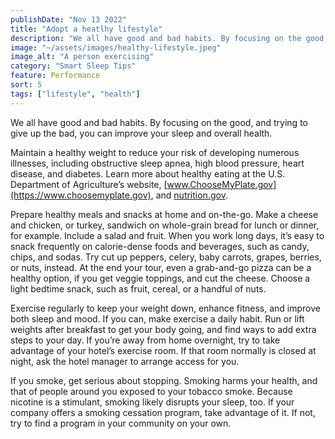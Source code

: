 ```yaml
---
publishDate: "Nov 13 2022"
title: "Adopt a heatlhy lifestyle"
description: "We all have good and bad habits. By focusing on the good, and trying to give up the bad, you can improve your sleep and overall health."
image: "~/assets/images/healthy-lifestyle.jpeg"
image_alt: "A person exercising"
category: "Smart Sleep Tips"
feature: Performance
sort: 5
tags: ["lifestyle", "health"]
---
```


We all have good and bad habits. By focusing on the good, and trying to give up the bad, you can improve your sleep and overall health.

Maintain a healthy weight to reduce your risk of developing numerous illnesses, including obstructive sleep apnea, high blood pressure, heart disease, and diabetes. Learn more about healthy eating at the U.S. Department of Agriculture’s website, [www.ChooseMyPlate.gov](https://www.choosemyplate.gov), and [nutrition.gov](https://www.nutrition.gov/basic-nutrition/healthy-eating).

Prepare healthy meals and snacks at home and on-the-go. Make a cheese and chicken, or turkey, sandwich on whole-grain bread for lunch or dinner, for example. Include a salad and fruit. When you work long days, it’s easy to snack frequently on calorie-dense foods and beverages, such as candy, chips, and sodas. Try cut up peppers, celery, baby carrots, grapes, berries, or nuts, instead. At the end your tour, even a grab-and-go pizza can be a healthy option, if you get veggie toppings, and cut the cheese. Choose a light bedtime snack, such as fruit, cereal, or a handful of nuts.

Exercise regularly to keep your weight down, enhance fitness, and improve both sleep and mood. If you can, make exercise a daily habit. Run or lift weights after breakfast to get your body going, and find ways to add extra steps to your day. If you’re away from home overnight, try to take advantage of your hotel’s exercise room. If that room normally is closed at night, ask the hotel manager to arrange access for you.

If you smoke, get serious about stopping. Smoking harms your health, and that of people around you exposed to your tobacco smoke. Because nicotine is a stimulant, smoking likely disrupts your sleep, too. If your company offers a smoking cessation program, take advantage of it. If not, try to find a program in your community on your own.

<Quote quote="Four years ago, I weighed 240 lbs. I changed my diet, and started working out. Now I take beef jerky and fruit for snacks. It took a year to drop 40 pounds. I now weigh about 192 pounds. I have been able to maintain this weight." quote_author="Roger, Locomotive Engineer" />